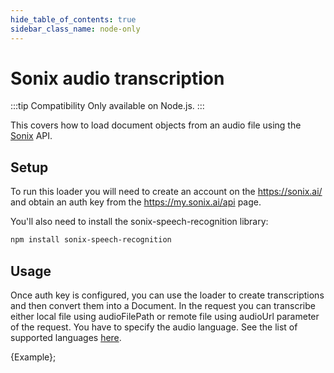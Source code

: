 ```yaml
---
hide_table_of_contents: true
sidebar_class_name: node-only
---
```


# Sonix audio transcription

:::tip Compatibility
Only available on Node.js.
:::

This covers how to load document objects from an audio file using the [Sonix](https://sonix.ai/) API.

## Setup

To run this loader you will need to create an account on the https://sonix.ai/ and obtain an auth key from the https://my.sonix.ai/api page.

You'll also need to install the sonix-speech-recognition library:

```bash npm2yarn
npm install sonix-speech-recognition
```

## Usage

Once auth key is configured, you can use the loader to create transcriptions and then convert them into a Document.
In the request you can transcribe either local file using audioFilePath or remote file using audioUrl parameter of the request.
You have to specify the audio language. See the list of supported languages [here](https://sonix.ai/docs/api#languages).


<CodeBlock language="typescript">{Example}</CodeBlock>;

